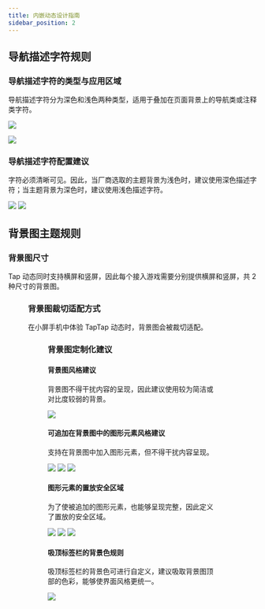 ```yaml
---
title: 内嵌动态设计指南
sidebar_position: 2
---
```



## 导航描述字符规则

### 导航描述字符的类型与应用区域

导航描述字符分为深色和浅色两种类型，适用于叠加在页面背景上的导航类或注释类字符。


![](/img/design-moment/11.png)

![](/img/design-moment/12.png)


### 导航描述字符配置建议

字符必须清晰可见。因此，当厂商选取的主题背景为浅色时，建议使用深色描述字符；当主题背景为深色时，建议使用浅色描述字符。

![](/img/design-moment/14.png)
![](/img/design-moment/15.png)

## 背景图主题规则

### 背景图尺寸

Tap 动态同时支持横屏和竖屏，因此每个接入游戏需要分别提供横屏和竖屏，共 2 种尺寸的背景图。

<Background>
  <Figure
    caption="尺寸参数"
    imgSrc={useBaseUrl("/img/design-moment/2.1.png")}
    imgAlt=""
  />
</Background>

### 背景图裁切适配方式

在小屏手机中体验 TapTap 动态时，背景图会被裁切适配。

<Background>
  <Figure imgSrc={useBaseUrl("/img/design-moment/2.2.png")} imgAlt="" />
</Background>

### 背景图定制化建议

#### 背景图风格建议

背景图不得干扰内容的呈现，因此建议使用较为简洁或对比度较弱的背景。

![](/img/design-moment/18.png)

#### 可追加在背景图中的图形元素风格建议

支持在背景图中加入图形元素，但不得干扰内容呈现。

![](/img/design-moment/19.png)
![](/img/design-moment/20.png)
![](/img/design-moment/21.png)
#### 图形元素的置放安全区域

为了使被追加的图形元素，也能够呈现完整，因此定义了置放的安全区域。

![](/img/design-moment/22.png)
![](/img/design-moment/23.png)
![](/img/design-moment/24.png)

#### 吸顶标签栏的背景色规则

吸顶标签栏的背景色可进行自定义，建议吸取背景图顶部的色彩，能够使界面风格更统一。

![](/img/design-moment/25.png)
